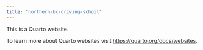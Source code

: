 ```yaml
---
title: "northern-bc-driving-school"
---
```


This is a Quarto website.

To learn more about Quarto websites visit <https://quarto.org/docs/websites>.
